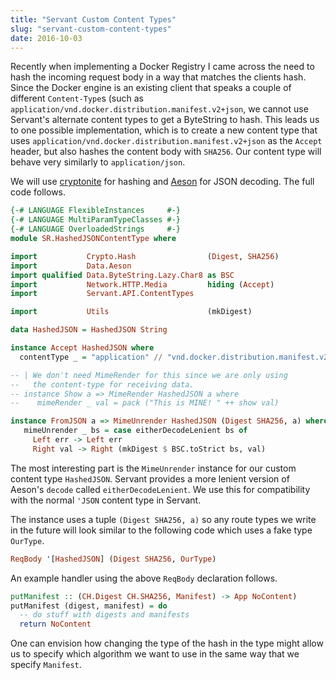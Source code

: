 ```yaml
---
title: "Servant Custom Content Types"
slug: "servant-custom-content-types"
date: 2016-10-03
---
```


Recently when implementing a Docker Registry I came across the need to
hash the incoming request body in a way that matches the clients
hash. Since the Docker engine is an existing client that speaks a
couple of different `Content-Type`s (such as
`application/vnd.docker.distribution.manifest.v2+json`, we cannot use
Servant's alternate content types to get a ByteString to hash. This
leads us to one possible implementation, which is to create a new
content type that uses
`application/vnd.docker.distribution.manifest.v2+json` as the `Accept`
header, but also hashes the content body with `SHA256`. Our content
type will behave very similarly to `application/json`.

We will use [cryptonite][cryptonite] for hashing and [Aeson][aeson]
for JSON decoding. The full code follows.

```haskell
{-# LANGUAGE FlexibleInstances     #-}
{-# LANGUAGE MultiParamTypeClasses #-}
{-# LANGUAGE OverloadedStrings     #-}
module SR.HashedJSONContentType where

import           Crypto.Hash                (Digest, SHA256)
import           Data.Aeson
import qualified Data.ByteString.Lazy.Char8 as BSC
import           Network.HTTP.Media         hiding (Accept)
import           Servant.API.ContentTypes

import           Utils                      (mkDigest)

data HashedJSON = HashedJSON String

instance Accept HashedJSON where
  contentType _ = "application" // "vnd.docker.distribution.manifest.v2+json"

-- | We don't need MimeRender for this since we are only using 
--   the content-type for receiving data.
-- instance Show a => MimeRender HashedJSON a where
--    mimeRender _ val = pack ("This is MINE! " ++ show val)

instance FromJSON a => MimeUnrender HashedJSON (Digest SHA256, a) where
   mimeUnrender _ bs = case eitherDecodeLenient bs of
     Left err -> Left err
     Right val -> Right (mkDigest $ BSC.toStrict bs, val)
```

The most interesting part is the `MimeUnrender` instance for our
custom content type `HashedJSON`. Servant provides a more lenient
version of Aeson's `decode` called `eitherDecodeLenient`. We use this
for compatibility with the normal `'JSON` content type in Servant.

The instance uses a tuple `(Digest SHA256, a)` so any route types we
write in the future will look similar to the following code which uses
a fake type `OurType`.

```haskell
ReqBody '[HashedJSON] (Digest SHA256, OurType) 
```

An example handler using the above `ReqBody` declaration follows.

```haskell
putManifest :: (CH.Digest CH.SHA256, Manifest) -> App NoContent)
putManifest (digest, manifest) = do
  -- do stuff with digests and manifests
  return NoContent
```

One can envision how changing the type of the hash in the type might
allow us to specify which algorithm we want to use in the same way
that we specify `Manifest`.

[cryptonite]: https://hackage.haskell.org/package/cryptonite
[aeson]: https://hackage.haskell.org/package/aeson
